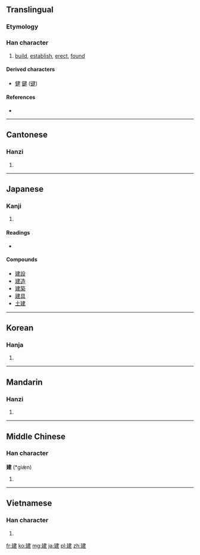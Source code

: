 ==Translingual==
{{stroke order|strokes=9}}

===Etymology===
{{Han compound|廴|聿|c1=s|c2=p|ls=psc}}

===Han character===
{{Han char|rn=54|rad=廴|as=06|sn=9|four=1540<sub>0</sub>|canj=弓大中手 (NKLQ)}}

# [[build]], [[establish]], [[erect]], [[found]]

====Derived characters====
{{rfc-header|Derived characters|lang=mul}}
* [[健]] [[鍵]] ([[键]])

====References====
* {{Han ref|kx=0353.040|dkj=09574|dj=0667.050|hdz=10404.100|uh=5EFA|ud=24314|bh=ABD8|bd=43992}}

----

==Cantonese==

===Hanzi===
{{yue-hanzi|jyut=|y=gin3}}

# {{defn|Cantonese|sort=廴06}}

----

==Japanese==

===Kanji===
{{ja-kanji|grade=4|rs=廴06}}

# {{defn|Japanese|sort=廴06}}

====Readings====
* {{ja-readings|on=[[けん]] (ken), [[こん]] (kon)
|kun=[[たてる]] (tateru)
}}

====Compounds====
*[[建設]]
*[[建造]]
*[[建築]]
*[[建具]]
*[[土建]]
----

==Korean==

===Hanja===
{{ko-hanja|hangeul=건|rv=geon|mr=kŏn}}

# {{defn|Korean|sort=廴06}}

----

==Mandarin==

===Hanzi===
{{cmn-hanzi|pin=[[jiàn]] ([[jian4]]), [[niàn]] ([[nian4]])|wg=chien<sup>4</sup>, nien<sup>4</sup>}}

# {{defn|Mandarin|sort=廴06}}

----

==Middle Chinese==

===Han character===
'''建''' (*giæ̀n)<!--note: asterisk indicates that this character appears more than four times in the Tang Dynasty corpus of literature-->

# {{defn|Middle Chinese|sort=廴06}}

----

==Vietnamese==

===Han character===
{{vi-hantu|[[kiến]]|rs=廴06}}

# {{defn|Vietnamese|sort=廴06}}

[[fr:建]]
[[ko:建]]
[[mg:建]]
[[ja:建]]
[[pl:建]]
[[zh:建]]